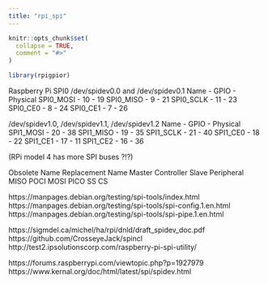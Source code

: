 ```yaml
---
title: "rpi_spi"
---
```


```r
knitr::opts_chunk$set(
  collapse = TRUE,
  comment = "#>"
)
```

```r
library(rpigpior)
```
Raspberry Pi SPI0
/dev/spidev0.0 and /dev/spidev0.1
Name - GPIO - Physical
SPI0_MOSI - 10 - 19
SPI0_MISO - 9 - 21
SPI0_SCLK - 11 - 23
SPI0_CE0 - 8 - 24
SPI0_CE1 - 7 - 26

/dev/spidev1.0, /dev/spidev1.1, /dev/spidev1.2
Name - GPIO - Physical
SPI1_MOSI - 20 - 38
SPI1_MISO - 19 - 35
SPI1_SCLK - 21 - 40
SPI1_CE0 - 18 - 22
SPI1_CE1 - 17 - 11
SPI1_CE2 - 16 - 36

(RPi model 4 has more SPI buses ?!?)

Obsolete Name	Replacement Name
Master	Controller
Slave	Peripheral
MISO	POCI
MOSI	PICO
SS	CS

https://manpages.debian.org/testing/spi-tools/index.html
https://manpages.debian.org/testing/spi-tools/spi-config.1.en.html
https://manpages.debian.org/testing/spi-tools/spi-pipe.1.en.html

https://sigmdel.ca/michel/ha/rpi/dnld/draft_spidev_doc.pdf
https://github.com/CrosseyeJack/spincl
http://test2.ipsolutionscorp.com/raspberry-pi-spi-utility/

https://forums.raspberrypi.com/viewtopic.php?p=1927979
https://www.kernal.org/doc/html/latest/spi/spidev.html
